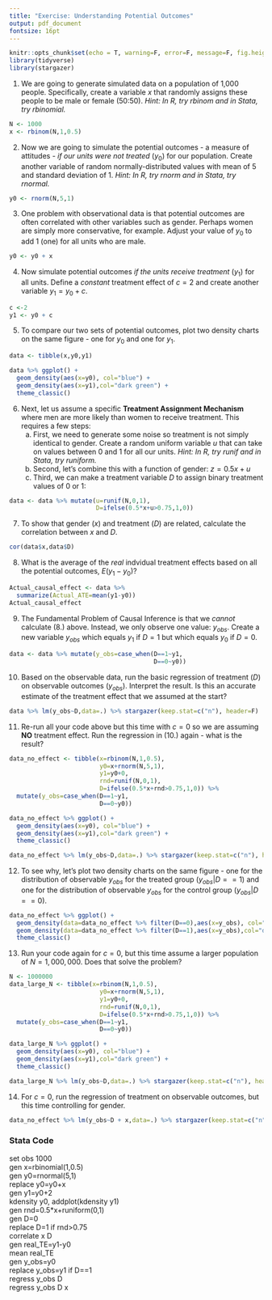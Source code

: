 ```yaml
---
title: "Exercise: Understanding Potential Outcomes"
output: pdf_document
fontsize: 16pt
---
```


```r
knitr::opts_chunk$set(echo = T, warning=F, error=F, message=F, fig.height=3, fig.width=3)
library(tidyverse)
library(stargazer)
```

1. We are going to generate simulated data on a population of 1,000 people. Specifically, create a variable $x$ that randomly assigns these people to be male or female (50:50). *Hint: In R, try $rbinom$ and in Stata, try $rbinomial$.*
```r
N <- 1000
x <- rbinom(N,1,0.5)
```

2. Now we are going to simulate the potential outcomes - a measure of attitudes - *if our units were not treated* ($y_0$) for our population. Create another variable of random normally-distributed values with mean of 5 and standard deviation of 1.  *Hint: In R, try $rnorm$ and in Stata, try $rnormal$.*

```r
y0 <- rnorm(N,5,1)
```

3. One problem with observational data is that potential outcomes are often correlated with other variables such as gender. Perhaps women are simply more conservative, for example. Adjust your value of $y_0$ to add 1 (one) for all units who are male.
```r
y0 <- y0 + x
```

4. Now simulate potential outcomes *if the units receive treatment* ($y_1$) for all units. Define a *constant* treatment effect of $c=2$  and create another variable $y_1=y_0+c$.

```r
c <-2
y1 <- y0 + c
```

5. To compare our two sets of potential outcomes, plot two density charts on the same figure - one for $y_0$ and one for $y_1$. 

```r
data <- tibble(x,y0,y1)

data %>% ggplot() +
  geom_density(aes(x=y0), col="blue") +
  geom_density(aes(x=y1),col="dark green") +
  theme_classic()
```

6. Next, let us assume a specific **Treatment Assignment Mechanism** where men are more likely than women to receive treatment. This requires a few steps:
    a. First, we need to generate some noise so treatment is not simply identical to gender. Create a random uniform variable $u$ that can take on values between 0 and 1 for all our units. *Hint: In R, try $runif$ and in Stata, try $runiform$.*
    b. Second, let's combine this with a function of gender: $z=0.5x+u$
    c. Third, we can make a treatment variable $D$ to assign binary treatment values of 0 or 1: 

```r
data <- data %>% mutate(u=runif(N,0,1),
                        D=ifelse(0.5*x+u>0.75,1,0))
```

7. To show that gender ($x$) and treatment ($D$) are related, calculate the correlation between $x$ and $D$.
```r
cor(data$x,data$D)
```

8. What is the average of the *real* indvidual treatment effects based on all the potential outcomes, $E(y_1-y_0)$? 
```r
Actual_causal_effect <- data %>% 
  summarize(Actual_ATE=mean(y1-y0))
Actual_causal_effect
```

9. The Fundamental Problem of Causal Inference is that we *cannot* calculate (8.) above. Instead, we only observe one value: $y_{obs}$. Create a new variable $y_{obs}$ which equals $y_1$ if $D=1$ but which equals $y_0$ if $D=0$.
```r
data <- data %>% mutate(y_obs=case_when(D==1~y1,
                                        D==0~y0))
```

10. Based on the observable data, run the basic regression of treatment ($D$) on observable outcomes ($y_{obs}$). Interpret the result. Is this an accurate estimate of the treatment effect that we assumed at the start?
```r
data %>% lm(y_obs~D,data=.) %>% stargazer(keep.stat=c("n"), header=F)
```

11. Re-run all your code above but this time with $c=0$ so we are assuming **NO** treatment effect. Run the regression in (10.) again - what is the result?

```r
data_no_effect <- tibble(x=rbinom(N,1,0.5),
                         y0=x+rnorm(N,5,1),
                         y1=y0+0,
                         rnd=runif(N,0,1),
                         D=ifelse(0.5*x+rnd>0.75,1,0)) %>% 
  mutate(y_obs=case_when(D==1~y1,
                         D==0~y0))

data_no_effect %>% ggplot() +
  geom_density(aes(x=y0), col="blue") +
  geom_density(aes(x=y1),col="dark green") +
  theme_classic()


```

```r
data_no_effect %>% lm(y_obs~D,data=.) %>% stargazer(keep.stat=c("n"), header=F)
```

12. To see why, let's plot two density charts on the same figure - one for the distribution of observable $y_{obs}$ for the treated group ($y_{obs}|D==1$) and one for the distribution of observable $y_{obs}$ for the control group ($y_{obs}|D==0$).
```r
data_no_effect %>% ggplot() +
  geom_density(data=data_no_effect %>% filter(D==0),aes(x=y_obs), col="blue") +
  geom_density(data=data_no_effect %>% filter(D==1),aes(x=y_obs),col="dark green") +
  theme_classic()
```

13. Run your code again for $c=0$, but this time assume a larger population of $N=1,000,000$. Does that solve the problem?

```r
N <- 1000000
data_large_N <- tibble(x=rbinom(N,1,0.5),
                         y0=x+rnorm(N,5,1),
                         y1=y0+0,
                         rnd=runif(N,0,1),
                         D=ifelse(0.5*x+rnd>0.75,1,0)) %>% 
  mutate(y_obs=case_when(D==1~y1,
                         D==0~y0))

data_large_N %>% ggplot() +
  geom_density(aes(x=y0), col="blue") +
  geom_density(aes(x=y1),col="dark green") +
  theme_classic()
```

```r
data_large_N %>% lm(y_obs~D,data=.) %>% stargazer(keep.stat=c("n"), header=F)
```


14. For $c=0$, run the regression of treatment on observable outcomes, but this time controlling for gender.
```r
data_no_effect %>% lm(y_obs~D + x,data=.) %>% stargazer(keep.stat=c("n"), header=F)
```

### Stata Code

set obs 1000  
gen x=rbinomial(1,0.5)  
gen y0=rnormal(5,1)  
replace y0=y0+x  
gen y1=y0+2  
kdensity y0, addplot(kdensity y1)  
gen rnd=0.5*x+runiform(0,1)  
gen D=0  
replace D=1 if rnd>0.75  
correlate x D  
gen real_TE=y1-y0  
mean real_TE  
gen y_obs=y0  
replace y_obs=y1 if D==1  
regress y_obs D  
regress y_obs D x  